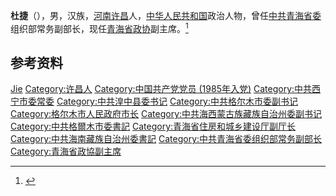 '''杜捷'''（{{bd|1960年|10月||catIdx=Du杜}}），男，汉族，[[河南|河南]][[许昌|许昌]]人，[[中华人民共和国|中华人民共和国]]政治人物，曾任[[中共青海省委|中共青海省委]]组织部常务副部长，现任[[青海省政协|青海省政协]]副主席。<ref>{{Cite web|title=青海省新一届政协主席、副主席简历(主席多杰热旦)|url=http://district.ce.cn/newarea/sddy/201801/29/t20180129_27961095_6.shtml|accessdate=2020-08-02|work=中国经济网}}</ref>

== 参考资料 ==
{{reflist}}

{{中国人物小作品}}
{{青海省领导人}}

{{Authority control}}
{{DEFAULTSORT:Du杜}}
[[Category:杜姓|Jie]]
[[Category:许昌人|Category:许昌人]]
[[Category:中国共产党党员_(1985年入党)|Category:中国共产党党员 (1985年入党)]]
[[Category:中共西宁市委常委|Category:中共西宁市委常委]]
[[Category:中共湟中县委书记|Category:中共湟中县委书记]]
[[Category:中共格尔木市委副书记|Category:中共格尔木市委副书记]]
[[Category:格尔木市人民政府市长|Category:格尔木市人民政府市长]]
[[Category:中共海西蒙古族藏族自治州委副书记|Category:中共海西蒙古族藏族自治州委副书记]]
[[Category:中共格爾木市委書記|Category:中共格爾木市委書記]]
[[Category:青海省住房和城乡建设厅副厅长|Category:青海省住房和城乡建设厅副厅长]]
[[Category:中共海南藏族自治州委書記|Category:中共海南藏族自治州委書記]]
[[Category:中共青海省委组织部常务副部长|Category:中共青海省委组织部常务副部长]]
[[Category:青海省政協副主席|Category:青海省政協副主席]]